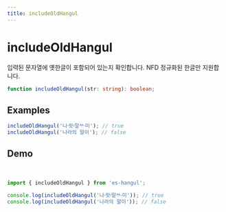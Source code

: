 ```yaml
---
title: includeOldHangul
---
```



# includeOldHangul

입력된 문자열에 옛한글이 포함되어 있는지 확인합니다. NFD 정규화된 한글만 지원합니다.

```typescript
function includeOldHangul(str: string): boolean;
```

## Examples

```typescript
includeOldHangul('나랏〮말〯ᄊᆞ미〮'); // true
includeOldHangul('나라의 말이'); // false
```

## Demo

<br />

<Sandpack>

```ts index.ts
import { includeOldHangul } from 'es-hangul';

console.log(includeOldHangul('나랏〮말〯ᄊᆞ미〮')); // true
console.log(includeOldHangul('나라의 말이')); // false
```

</Sandpack>
